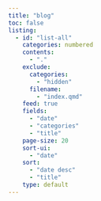 ```yaml
---
title: "blog"
toc: false
listing:
  - id: "list-all"
    categories: numbered
    contents:
      - "."
    exclude:
      categories:
        - "hidden"
      filename:
        - "index.qmd"
    feed: true
    fields:
      - "date"
      - "categories"
      - "title"
    page-size: 20
    sort-ui:
      - "date"
    sort:
      - "date desc"
      - "title"
    type: default
---
```


::: {#list-all}
:::
